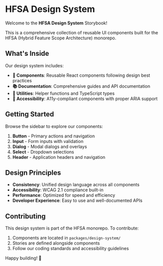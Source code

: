 
<Meta title="Introduction/Welcome" />

# HFSA Design System

Welcome to the **HFSA Design System** Storybook!

This is a comprehensive collection of reusable UI components built for the HFSA (Hybrid Feature Scope Architecture) monorepo.

## What's Inside

Our design system includes:

- **🎨 Components**: Reusable React components following design best practices
- **📚 Documentation**: Comprehensive guides and API documentation
- **🔧 Utilities**: Helper functions and TypeScript types
- **🎯 Accessibility**: A11y-compliant components with proper ARIA support

## Getting Started

Browse the sidebar to explore our components:

1. **Button** - Primary actions and navigation
2. **Input** - Form inputs with validation
3. **Dialog** - Modal dialogs and overlays
4. **Select** - Dropdown selections
5. **Header** - Application headers and navigation

## Design Principles

- **Consistency**: Unified design language across all components
- **Accessibility**: WCAG 2.1 compliance built-in
- **Performance**: Optimized for speed and efficiency
- **Developer Experience**: Easy to use and well-documented APIs

## Contributing

This design system is part of the HFSA monorepo. To contribute:

1. Components are located in `packages/design-system/`
2. Stories are defined alongside components
3. Follow our coding standards and accessibility guidelines

Happy building! 🚀
